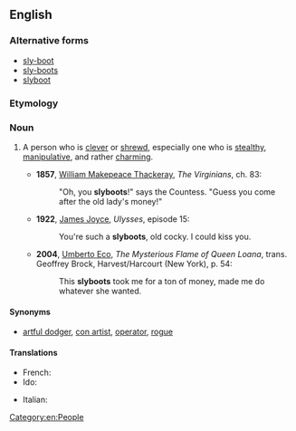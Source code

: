 {{also|sly-boots}}

==English==

===Alternative forms===
* [[sly-boot]]
* [[sly-boots]]
* [[slyboot]]

===Etymology===
{{compound|en|sly|boots}}

===Noun===
{{en-noun|slyboots}}

# {{lb|en|chiefly|British}} A person who is [[clever]] or [[shrewd]], especially one who is [[stealthy]], [[manipulative]], and rather [[charming]].
#* '''1857''', [[w:William_Makepeace_Thackeray|William Makepeace Thackeray]], ''The Virginians'', ch. 83:
#*: "Oh, you '''slyboots'''!" says the Countess. "Guess you come after the old lady's money!"
#* '''1922''', [[w:James_Joyce|James Joyce]], ''Ulysses'', episode 15:
#*: You're such a '''slyboots''', old cocky. I could kiss you.
#* '''2004''', [[w:Umberto_Eco|Umberto Eco]], ''The Mysterious Flame of Queen Loana'', trans. Geoffrey Brock, Harvest/Harcourt (New York), p. 54:
#*: This '''slyboots''' took me for a ton of money, made me do whatever she wanted.

====Synonyms====
* [[artful dodger]], [[con artist]], [[operator]], [[rogue]]

====Translations====
{{trans-top|shallow and manipulative woman}}
* French: {{t+|fr|chattemite|f}}
* Ido: {{t|io|katacho}}
{{trans-mid}}
* Italian: {{t|it|gattamorta|f}}
{{trans-bottom}}

[[Category:en:People]]
